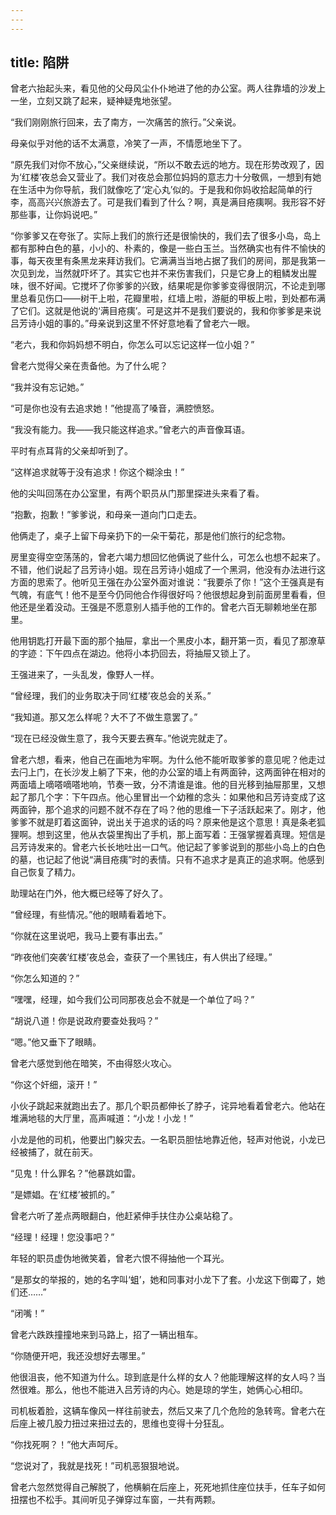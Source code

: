 ```yaml
---
---
---
```

title: 陷阱
---




曾老六抬起头来，看见他的父母风尘仆仆地进了他的办公室。两人往靠墙的沙发上一坐，立刻又跳了起来，疑神疑鬼地张望。

“我们刚刚旅行回来，去了南方，一次痛苦的旅行。”父亲说。

母亲似乎对他的话不太满意，冷笑了一声，不情愿地坐下了。

“原先我们对你不放心，”父亲继续说，“所以不敢去远的地方。现在形势改观了，因为‘红楼’夜总会又营业了。我们对夜总会那位妈妈的意志力十分敬佩，一想到有她在生活中为你导航，我们就像吃了‘定心丸’似的。于是我和你妈收拾起简单的行李，高高兴兴旅游去了。可是我们看到了什么？啊，真是满目疮痍啊。我形容不好那些事，让你妈说吧。”

“你爹爹又在夸张了。实际上我们的旅行还是很愉快的，我们去了很多小岛，岛上都有那种白色的墓，小小的、朴素的，像是一些白玉兰。当然确实也有件不愉快的事，每天夜里有条黑龙来拜访我们。它满满当当地占据了我们的房间，那是我第一次见到龙，当然就吓坏了。其实它也并不来伤害我们，只是它身上的粗鳞发出腥味，很不好闻。它搅坏了你爹爹的兴致，结果呢是你爹爹变得很阴沉，不论走到哪里总看见伤口——树干上啦，花瓣里啦，红墙上啦，游艇的甲板上啦，到处都布满了它们。这就是他说的‘满目疮痍’。可是这并不是我们要说的，我和你爹爹是来说吕芳诗小姐的事的。”母亲说到这里不怀好意地看了曾老六一眼。

“老六，我和你妈妈想不明白，你怎么可以忘记这样一位小姐？”

曾老六觉得父亲在责备他。为了什么呢？

“我并没有忘记她。”

“可是你也没有去追求她！”他提高了嗓音，满腔愤怒。

“我没有能力。我——我只能这样追求。”曾老六的声音像耳语。

平时有点耳背的父亲却听到了。

“这样追求就等于没有追求！你这个糊涂虫！”

他的尖叫回荡在办公室里，有两个职员从门那里探进头来看了看。

“抱歉，抱歉！”爹爹说，和母亲一道向门口走去。

他俩走了，桌子上留下母亲扔下的一朵干菊花，那是他们旅行的纪念物。

房里变得空空荡荡的，曾老六竭力想回忆他俩说了些什么，可怎么也想不起来了。不错，他们说起了吕芳诗小姐。现在吕芳诗小姐成了一个黑洞，他没有办法进行这方面的思索了。他听见王强在办公室外面对谁说：“我要杀了你！”这个王强真是有气魄，有底气！他不是至今仍同他合作得很好吗？他很想起身到前面房里看看，但他还是坐着没动。王强是不愿意别人插手他的工作的。曾老六百无聊赖地坐在那里。

他用钥匙打开最下面的那个抽屉，拿出一个黑皮小本，翻开第一页，看见了那潦草的字迹：下午四点在湖边。他将小本扔回去，将抽屉又锁上了。

王强进来了，一头乱发，像野人一样。

“曾经理，我们的业务取决于同‘红楼’夜总会的关系。”

“我知道。那又怎么样呢？大不了不做生意罢了。”

“现在已经没做生意了，我今天要去赛车。”他说完就走了。

曾老六想，看来，他自己在画地为牢啊。为什么他不能听取爹爹的意见呢？他走过去闩上门，在长沙发上躺了下来，他的办公室的墙上有两面钟，这两面钟在相对的两面墙上嘀嗒嘀嗒地响，节奏一致，分不清谁是谁。他的目光移到抽屉那里，又想起了那几个字：下午四点。他心里冒出一个幼稚的念头：如果他和吕芳诗变成了这两面钟，那个追求的问题不就不存在了吗？他的思维一下子活跃起来了。刚才，他爹爹不就是盯着这面钟，说出关于追求的话的吗？原来他是这个意思！真是条老狐狸啊。想到这里，他从衣袋里掏出了手机，那上面写着：王强掌握着真理。短信是吕芳诗发来的。曾老六长长地吐出一口气。他记起了爹爹说到的那些小岛上的白色的墓，也记起了他说“满目疮痍”时的表情。只有不追求才是真正的追求啊。他感到自己恢复了精力。

助理站在门外，他大概已经等了好久了。

“曾经理，有些情况。”他的眼睛看着地下。

“你就在这里说吧，我马上要有事出去。”

“昨夜他们突袭‘红楼’夜总会，查获了一个黑钱庄，有人供出了经理。”

“你怎么知道的？”

“嘿嘿，经理，如今我们公司同那夜总会不就是一个单位了吗？”

“胡说八道！你是说政府要查处我吗？”

“嗯。”他又垂下了眼睛。

曾老六感觉到他在暗笑，不由得怒火攻心。

“你这个奸细，滚开！”

小伙子跳起来就跑出去了。那几个职员都伸长了脖子，诧异地看着曾老六。他站在堆满地毯的大厅里，高声喊道：“小龙！小龙！”

小龙是他的司机，他要出门躲灾去。一名职员胆怯地靠近他，轻声对他说，小龙已经被捕了，就在前天。

“见鬼！什么罪名？”他暴跳如雷。

“是嫖娼。在‘红楼’被抓的。”

曾老六听了差点两眼翻白，他赶紧伸手扶住办公桌站稳了。

“经理！经理！您没事吧？”

年轻的职员虚伪地微笑着，曾老六恨不得抽他一个耳光。

“是那女的举报的，她的名字叫‘蛆’，她和同事对小龙下了套。小龙这下倒霉了，她们还……”

“闭嘴！”

曾老六跌跌撞撞地来到马路上，招了一辆出租车。

“你随便开吧，我还没想好去哪里。”

他很沮丧，他不知道为什么。琼到底是什么样的女人？他能理解这样的女人吗？当然很难。那么，他也不能进入吕芳诗的内心。她是琼的学生，她俩心心相印。

司机板着脸，这辆车像风一样往前驶去，然后又来了几个危险的急转弯。曾老六在后座上被几股力扭过来扭过去的，思维也变得十分狂乱。

“你找死啊？！”他大声呵斥。

“您说对了，我就是找死！”司机恶狠狠地说。

曾老六忽然觉得自己解脱了，他横躺在后座上，死死地抓住座位扶手，任车子如何扭摆也不松手。其间听见子弹穿过车窗，一共有两颗。